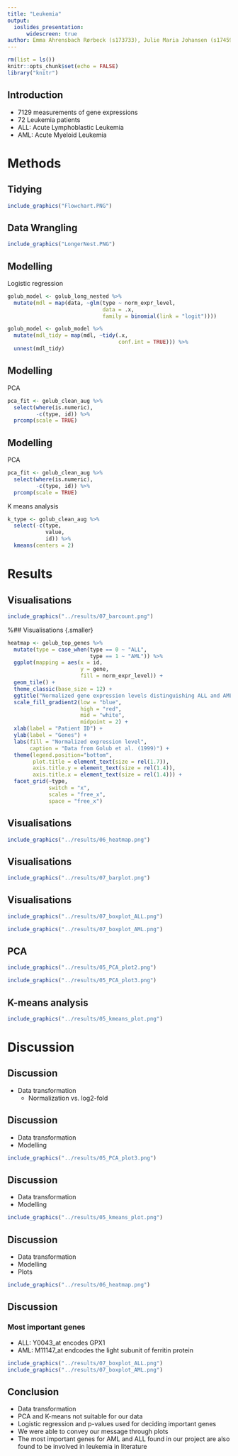 ```yaml
---
title: "Leukemia"
output: 
  ioslides_presentation:
      widescreen: true
author: Emma Ahrensbach Rørbeck (s173733), Julie Maria Johansen (s174595), Simone Majken Stegenborg-Grathwohl (s174596) and Charlotte Würtzen (s174564)
--- 
```


<style>
.forceBreak { -webkit-column-break-after: always; break-after: column; }
</style>

```r
rm(list = ls())
knitr::opts_chunk$set(echo = FALSE)
library("knitr")
```

## Introduction

- 7129 measurements of gene expressions
- 72 Leukemia patients
- ALL: Acute Lymphoblastic Leukemia
- AML: Acute Myeloid Leukemia

# Methods

## Tidying
```r
include_graphics("Flowchart.PNG")

```

## Data Wrangling 
```r
include_graphics("LongerNest.PNG")

```

## Modelling

Logistic regression

```r
golub_model <- golub_long_nested %>%
  mutate(mdl = map(data, ~glm(type ~ norm_expr_level,
                              data = .x,
                              family = binomial(link = "logit"))))

golub_model <- golub_model %>%
  mutate(mdl_tidy = map(mdl, ~tidy(.x,
                                   conf.int = TRUE))) %>% 
  unnest(mdl_tidy)
```

## Modelling

PCA

```r
pca_fit <- golub_clean_aug %>% 
  select(where(is.numeric),
         -c(type, id)) %>% 
  prcomp(scale = TRUE)
```

## Modelling

PCA

```r
pca_fit <- golub_clean_aug %>% 
  select(where(is.numeric),
         -c(type, id)) %>% 
  prcomp(scale = TRUE)
```

K means analysis

```r
k_type <- golub_clean_aug %>%
  select(-c(type, 
            value, 
            id)) %>%
  kmeans(centers = 2)
```

# Results 

## Visualisations
```r
include_graphics("../results/07_barcount.png")
```

%## Visualisations {.smaller}
```r
heatmap <- golub_top_genes %>% 
  mutate(type = case_when(type == 0 ~ "ALL",
                          type == 1 ~ "AML")) %>% 
  ggplot(mapping = aes(x = id, 
                       y = gene, 
                       fill = norm_expr_level)) +
  geom_tile() +
  theme_classic(base_size = 12) +
  ggtitle("Normalized gene expression levels distinguishing ALL and AML") + 
  scale_fill_gradient2(low = "blue", 
                       high = "red", 
                       mid = "white",
                       midpoint = 2) +
  xlab(label = "Patient ID") + 
  ylab(label = "Genes") + 
  labs(fill = "Normalized expression level",
       caption = "Data from Golub et al. (1999)") +
  theme(legend.position="bottom",
        plot.title = element_text(size = rel(1.7)),
        axis.title.y = element_text(size = rel(1.4)),
        axis.title.x = element_text(size = rel(1.4))) +
  facet_grid(~type, 
             switch = "x", 
             scales = "free_x", 
             space = "free_x")
```

## Visualisations
```r
include_graphics("../results/06_heatmap.png")
```

## Visualisations
```r
include_graphics("../results/07_barplot.png")
```

## Visualisations {.columns-2 .smaller}
```r
include_graphics("../results/07_boxplot_ALL.png")
```
<p class="forceBreak"></p>
```r
include_graphics("../results/07_boxplot_AML.png")
```

## PCA {.columns-2 .smaller}
```r
include_graphics("../results/05_PCA_plot2.png")
```
<p class="forceBreak"></p>
```r
include_graphics("../results/05_PCA_plot3.png")
```


## K-means analysis
```r
include_graphics("../results/05_kmeans_plot.png")
```


# Discussion 
## Discussion
- Data transformation
  - Normalization vs. log2-fold


## Discussion
- Data transformation
- Modelling 
<p class="forceBreak"></p>
```r
include_graphics("../results/05_PCA_plot3.png")
```

## Discussion
- Data transformation
- Modelling 
<p class="forceBreak"></p>
```r
include_graphics("../results/05_kmeans_plot.png")
```

## Discussion
- Data transformation
- Modelling 
- Plots 
<p class="forceBreak"></p>
```r
include_graphics("../results/06_heatmap.png")
```

## Discussion

### Most important genes 
- ALL: Y0043_at encodes GPX1
- AML: M11147_at endcodes the light subunit of ferritin protein

<p class="forceBreak"></p>
```r
include_graphics("../results/07_boxplot_ALL.png")
include_graphics("../results/07_boxplot_AML.png")
```

## Conclusion
- Data transformation 
- PCA and K-means not suitable for our data
- Logistic regression and p-values used for deciding important genes
- We were able to convey our message through plots 
- The most important genes for AML and ALL found in our project are also found to be involved in leukemia in literature